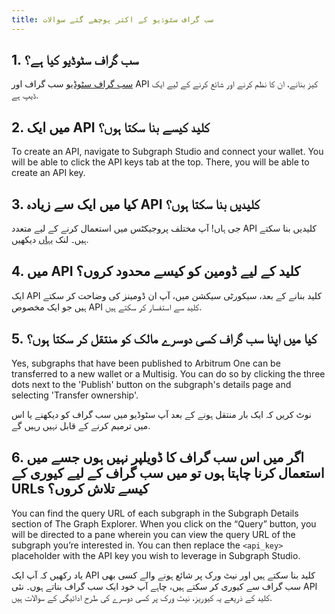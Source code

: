 ```yaml
---
title: سب گراف سٹوڈیو کے اکثر پوچھے گئے سوالات
---
```


## 1. سب گراف سٹوڈیو کیا ہے؟

[سب گراف سٹوڈیو](https://thegraph.com/studio/) سب گراف اور API کیز بنانے، ان کا نظم کرنے اور شائع کرنے کے لیے ایک ڈیپ ہے.

## 2. میں ایک API کلید کیسے بنا سکتا ہوں؟

To create an API, navigate to Subgraph Studio and connect your wallet. You will be able to click the API keys tab at the top. There, you will be able to create an API key.

## 3. کیا میں ایک سے زیادہ API کلیدیں بنا سکتا ہوں؟

جی ہاں! آپ مختلف پروجیکٹس میں استعمال کرنے کے لیے متعدد API کلیدیں بنا سکتے ہیں۔ لنک [یہاں](https://thegraph.com/studio/apikeys/) دیکھیں.

## 4. میں API کلید کے لیے ڈومین کو کیسے محدود کروں؟

ایک API کلید بنانے کے بعد، سیکورٹی سیکشن میں، آپ ان ڈومینز کی وضاحت کر سکتے ہیں جو ایک مخصوص API کلید سے استفسار کر سکتے ہیں.

## 5. کیا میں اپنا سب گراف کسی دوسرے مالک کو منتقل کر سکتا ہوں؟

Yes, subgraphs that have been published to Arbitrum One can be transferred to a new wallet or a Multisig. You can do so by clicking the three dots next to the 'Publish' button on the subgraph's details page and selecting 'Transfer ownership'.

نوٹ کریں کہ ایک بار منتقل ہونے کے بعد آپ سٹوڈیو میں سب گراف کو دیکھنے یا اس میں ترمیم کرنے کے قابل نہیں رہیں گے.

## 6. اگر میں اس سب گراف کا ڈویلپر نہیں ہوں جسے میں استعمال کرنا چاہتا ہوں تو میں سب گراف کے لیے کیوری کے URLs کیسے تلاش کروں؟

You can find the query URL of each subgraph in the Subgraph Details section of The Graph Explorer. When you click on the “Query” button, you will be directed to a pane wherein you can view the query URL of the subgraph you’re interested in. You can then replace the `<api_key>` placeholder with the API key you wish to leverage in Subgraph Studio.

یاد رکھیں کہ آپ ایک API کلید بنا سکتے ہیں اور نیٹ ورک پر شائع ہونے والے کسی بھی سب گراف سے کیوری کر سکتے ہیں، چاہے آپ خود ایک سب گراف بناتے ہوں۔ نئی API کلید کے ذریعے یہ کیوریز، نیٹ ورک پر کسی دوسرے کی طرح ادائیگی کے سوالات ہیں.
